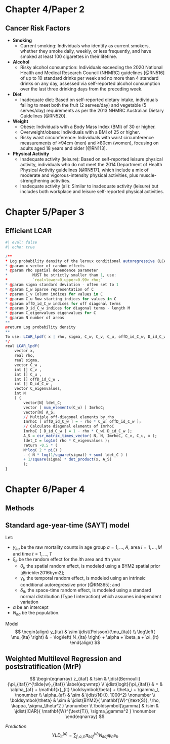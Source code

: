 <!-- ----------------------------------------------------------------- -->
# Chapter 4/Paper 2

<!-- ----------------------------------------------------------------- -->
## Cancer Risk Factors {.smaller .scrollable}

- **Smoking**
  - Current smoking: Individuals who identify as current smokers, whether they smoke daily, weekly, or less frequently, and have smoked at least 100 cigarettes in their lifetime.
- **Alcohol**
  - Risky alcohol consumption: Individuals exceeding the 2020 National Health and Medical Research Council (NHMRC) guidelines [@RN516] of up to 10 standard drinks per week and no more than 4 standard drinks on any day, assessed via self-reported alcohol consumption over the last three drinking days from the preceding week.
- **Diet**
  - Inadequate diet: Based on self-reported dietary intake, individuals failing to meet both the fruit (2 serves/day) and vegetable (5 serves/day) requirements as per the 2013 NHMRC Australian Dietary Guidelines [@RN520].
- **Weight**
  - Obese: Individuals with a Body Mass Index (BMI) of 30 or higher.
  - Overweight/obese: Individuals with a BMI of 25 or higher.
  - Risky waist circumference: Individuals with waist circumference measurements of ≥94cm (men) and ≥80cm (women), focusing on adults aged 18 years and older [@RN113].
- **Physical Activity**
  - Inadequate activity (leisure): Based on self-reported leisure physical activity, individuals who do not meet the 2014 Department of Health Physical Activity guidelines [@RN517], which include a mix of moderate and vigorous-intensity physical activities, plus muscle-strengthening activities.
  - Inadequate activity (all): Similar to inadequate activity (leisure) but includes both workplace and leisure self-reported physical activities. 

<!-- ----------------------------------------------------------------- -->
# Chapter 5/Paper 3
 
<!-- ----------------------------------------------------------------- -->
## Efficient LCAR {.scrollable .smaller}

```r
#| eval: false
#| echo: true

/**
* Log probability density of the leroux conditional autoregressive (LCAR) model
* @param x vector of random effects
* @param rho spatial dependence parameter
*           MUST be strictly smaller than 1, use:
*           `real<lower=0,upper=0.99> rho;`
* @param sigma standard deviation - often set to 1
* @param C_w Sparse representation of C
* @param C_v Column indices for values in C
* @param C_u Row starting indices for values in C
* @param offD_id_C_w indices for off diagonal terms
* @param D_id_C_w indices for diagonal terms - length M
* @param C_eigenvalues eigenvalues for C
* @param N number of areas
**
@return Log probability density
**
To use: LCAR_lpdf( x | rho, sigma, C_w, C_v, C_u, offD_id_C_w, D_id_C_w, C_eigenvalues, N );
*/
real LCAR_lpdf(
    vector x,               
    real rho,                   
    real sigma,              
    vector C_w , 
    int [] C_v , 
    int [] C_u , 
    int [] offD_id_C_w ,        
    int [] D_id_C_w ,       
    vector C_eigenvalues,       
    int N                   
    ) {                 
        vector[N] ldet_C;
        vector [ num_elements(C_w) ] ImrhoC;
        vector[N] A_S;
        // Multiple off-diagonal elements by rho
        ImrhoC [ offD_id_C_w ] = - rho * C_w[ offD_id_C_w ];
        // Calculate diagonal elements of ImrhoC
        ImrhoC [ D_id_C_w ] = 1 - rho * C_w[ D_id_C_w ];
        A_S = csr_matrix_times_vector( N, N, ImrhoC, C_v, C_u, x );
        ldet_C = log1m( rho * C_eigenvalues );
        return -0.5 * ( 
        N*log( 2 * pi() ) 
        - ( N * log(1/square(sigma)) + sum( ldet_C ) ) 
        + 1/square(sigma) * dot_product(x, A_S) 
        );
}
```

<!-- ----------------------------------------------------------------- -->
# Chapter 6/Paper 4

<!-- ----------------------------------------------------------------- -->
## Methods

<!-- ----------------------------------------------------------------- -->
## Standard age-year-time (SAYT) model {.scrollable .smaller}

Let:


- $y_{ita}$ be the raw mortality counts in age group $a = 1, \dots, A$, area $i = 1, \dots, M$ and time $t = 1, \dots, T$
- $\xi_{it}$ be the random effect for the $i$th area and $t$th year
  - $\theta_i$, the spatial random effect, is modeled using a BYM2 spatial prior [@riebler2016bym2];
  - $\gamma_t$, the temporal random effect, is modeled using an intrinsic conditional autoregressive prior [@RN365]; and 
  - $\delta_{it}$, the space-time random effect, is modeled using a standard normal distribution (Type I interaction) which assumes independent variation 
- $\alpha$ be an intercept
- $N_{ita}$ be the population.


Model
$$
\begin{align}
y_{ita} & \sim \jdist{Poisson}{\mu_{ita}}
\\
\log\left( \mu_{ita} \right) & = \log\left( N_{ita} \right) + \alpha + \beta_a + \xi_{it}
\end{align}
$$

<!-- ----------------------------------------------------------------- -->
## Weighted Multilevel Regression and poststratification (MrP) {.scrollable .smaller}
$$
\begin{eqnarray}
    z_{itaf} & \sim & \jdist{Bernoulli}{\pi_{itaf}}^{\tilde{w}_{itaf}} \label{eq:wmrp}
    \\
    \jdist{logit}{\pi_{itaf}} & = & \alpha_{af} + \mathbf{x}_{it} \boldsymbol{\beta} + \theta_i + \gamma_t, \nonumber
    \\
    \alpha_{af} & \sim & \jdist{N}{0, 1000^2} \nonumber
    \\
    \boldsymbol{\theta} & \sim & \jdist{BYM2}{ \mathbf{W}^{\text{S}}, \rho, \kappa, \sigma_\theta^2 } \nonumber
    \\
    \boldsymbol{\gamma} & \sim & \jdist{ICAR}{ \mathbf{W}^{\text{T}}, \sigma_\gamma^2 } \nonumber
\end{eqnarray}
$$

*Prediction*
$$
YLD^{(d)}_{it} = \sum_{f,a,h} \pi^{(d)}_{itaf} N_{itaf} \psi_h e_h
$$